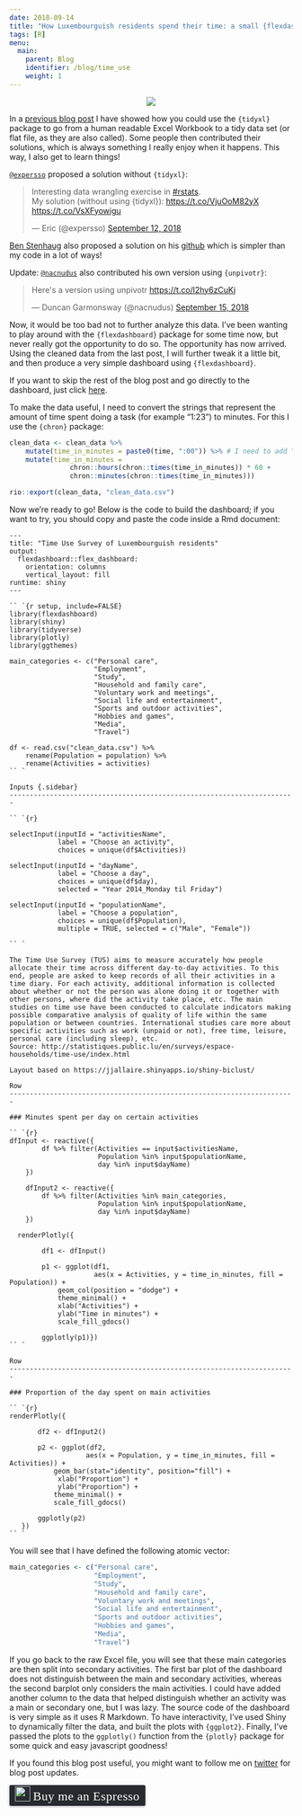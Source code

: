```yaml
---
date: 2018-09-14
title: "How Luxembourguish residents spend their time: a small {flexdashboard} demo using the Time use survey data"
tags: [R]
menu:
  main:
    parent: Blog
    identifier: /blog/time_use
    weight: 1
---
```


<div style="text-align:center;">
  <a href="https://brodriguesco.shinyapps.io/time_use_luxembourg/">
    <img src="/img/time_use_dashboard.png"/></a>
</div>

In a [previous blog post](http://www.brodrigues.co/blog/2018-09-11-human_to_machine/) I have showed
how you could use the `{tidyxl}` package to go from a human readable Excel Workbook to a tidy 
data set (or flat file, as they are also called). Some people then contributed their solutions,
which is always something I really enjoy when it happens. This way, I also get to learn things!

[`@expersso`](https://twitter.com/expersso) proposed a solution without `{tidyxl}`:

<blockquote class="twitter-tweet" data-lang="en"><p lang="en" dir="ltr">Interesting data wrangling exercise in <a href="https://twitter.com/hashtag/rstats?src=hash&amp;ref_src=twsrc%5Etfw">#rstats</a>. <br>My solution (without using {tidyxl}): <a href="https://t.co/VjuOoM82yX">https://t.co/VjuOoM82yX</a> <a href="https://t.co/VsXFyowigu">https://t.co/VsXFyowigu</a></p>&mdash; Eric (@expersso) <a href="https://twitter.com/expersso/status/1039894727808757761?ref_src=twsrc%5Etfw">September 12, 2018</a></blockquote>
<script async src="https://platform.twitter.com/widgets.js" charset="utf-8"></script>

[Ben Stenhaug](https://www.benstenhaug.com/) also proposed a solution on his [github](https://github.com/stenhaug/shared/blob/master/tidyxl_bruno_blog.md)
which is simpler than my code in a lot of ways!

Update: [`@nacnudus`](https://twitter.com/nacnudus) also contributed his own version using `{unpivotr}`:

<blockquote class="twitter-tweet" data-lang="en"><p lang="en" dir="ltr">Here&#39;s a version using unpivotr <a href="https://t.co/l2hy6zCuKj">https://t.co/l2hy6zCuKj</a></p>&mdash; Duncan Garmonsway (@nacnudus) <a href="https://twitter.com/nacnudus/status/1040905626317217792?ref_src=twsrc%5Etfw">September 15, 2018</a></blockquote>
<script async src="https://platform.twitter.com/widgets.js" charset="utf-8"></script>


Now, it would be too bad not to further analyze this data. I've been wanting to play around with
the `{flexdashboard}` package for some time now, but never really got the opportunity to do so. 
The opportunity has now arrived. Using the cleaned data from the last post, I will further tweak
it a little bit, and then produce a very simple dashboard using `{flexdashboard}`.

If you want to skip the rest of the blog post and go directly to the dashboard, just click [here](https://brodriguesco.shinyapps.io/time_use_luxembourg/).

To make the data useful, I need to convert the strings that represent the amount of time spent 
doing a task (for example "1:23") to minutes. For this I use the `{chron}` package:

```r
clean_data <- clean_data %>%
    mutate(time_in_minutes = paste0(time, ":00")) %>% # I need to add ":00" for the seconds else it won't work
    mutate(time_in_minutes = 
               chron::hours(chron::times(time_in_minutes)) * 60 + 
               chron::minutes(chron::times(time_in_minutes)))

rio::export(clean_data, "clean_data.csv")
```

Now we're ready to go! Below is the code to build the dashboard; if you want to try, you should
copy and paste the code inside a Rmd document:

```
---
title: "Time Use Survey of Luxembourguish residents"
output: 
  flexdashboard::flex_dashboard:
    orientation: columns
    vertical_layout: fill
runtime: shiny
---

`` `{r setup, include=FALSE}
library(flexdashboard)
library(shiny)
library(tidyverse)
library(plotly)
library(ggthemes)

main_categories <- c("Personal care",
                     "Employment",
                     "Study",
                     "Household and family care",
                     "Voluntary work and meetings",
                     "Social life and entertainment",
                     "Sports and outdoor activities",
                     "Hobbies and games",
                     "Media",
                     "Travel")

df <- read.csv("clean_data.csv") %>%
    rename(Population = population) %>%
    rename(Activities = activities)
`` `

Inputs {.sidebar}
-----------------------------------------------------------------------

`` `{r}

selectInput(inputId = "activitiesName", 
            label = "Choose an activity", 
            choices = unique(df$Activities))

selectInput(inputId = "dayName", 
            label = "Choose a day", 
            choices = unique(df$day), 
            selected = "Year 2014_Monday til Friday")

selectInput(inputId = "populationName", 
            label = "Choose a population", 
            choices = unique(df$Population), 
            multiple = TRUE, selected = c("Male", "Female"))

`` `

The Time Use Survey (TUS) aims to measure accurately how people allocate their time across different day-to-day activities. To this end, people are asked to keep records of all their activities in a time diary. For each activity, additional information is collected about whether or not the person was alone doing it or together with other persons, where did the activity take place, etc. The main studies on time use have been conducted to calculate indicators making possible comparative analysis of quality of life within the same population or between countries. International studies care more about specific activities such as work (unpaid or not), free time, leisure, personal care (including sleep), etc.
Source: http://statistiques.public.lu/en/surveys/espace-households/time-use/index.html

Layout based on https://jjallaire.shinyapps.io/shiny-biclust/

Row
-----------------------------------------------------------------------

### Minutes spent per day on certain activities
    
`` `{r}
dfInput <- reactive({
        df %>% filter(Activities == input$activitiesName,
                      Population %in% input$populationName,
                      day %in% input$dayName)
    })

    dfInput2 <- reactive({
        df %>% filter(Activities %in% main_categories,
                      Population %in% input$populationName,
                      day %in% input$dayName)
    })
    
  renderPlotly({

        df1 <- dfInput()

        p1 <- ggplot(df1, 
                     aes(x = Activities, y = time_in_minutes, fill = Population)) +
            geom_col(position = "dodge") + 
            theme_minimal() + 
            xlab("Activities") + 
            ylab("Time in minutes") +
            scale_fill_gdocs()

        ggplotly(p1)})
`` `

Row 
-----------------------------------------------------------------------

### Proportion of the day spent on main activities
    
`` `{r}
renderPlotly({
    
       df2 <- dfInput2()
       
       p2 <- ggplot(df2, 
                   aes(x = Population, y = time_in_minutes, fill = Activities)) +
           geom_bar(stat="identity", position="fill") + 
            xlab("Proportion") + 
            ylab("Proportion") +
           theme_minimal() +
           scale_fill_gdocs()
       
       ggplotly(p2)
   })
`` `
```

You will see that I have defined the following atomic vector:

```r
main_categories <- c("Personal care",
                     "Employment",
                     "Study",
                     "Household and family care",
                     "Voluntary work and meetings",
                     "Social life and entertainment",
                     "Sports and outdoor activities",
                     "Hobbies and games",
                     "Media",
                     "Travel")
```

If you go back to the raw Excel file, you will see that these main categories are then split into 
secondary activities. The first bar plot of the dashboard does not distinguish between the main and
secondary activities, whereas the second barplot only considers the main activities. I could
have added another column to the data that helped distinguish whether an activity was a main or secondary one,
but I was lazy. The source code of the dashboard is very simple as it uses R Markdown. To have
interactivity, I've used Shiny to dynamically filter the data, and built the plots with `{ggplot2}`.
Finally, I've passed the plots to the `ggplotly()` function from the `{plotly}` package for some
quick and easy javascript goodness!

If you found this blog post useful, you might want to follow me on [twitter](https://www.twitter.com/brodriguesco)
for blog post updates.

<style>.bmc-button img{width: 27px !important;margin-bottom: 1px !important;box-shadow: none !important;border: none !important;vertical-align: middle !important;}.bmc-button{line-height: 36px !important;height:37px !important;text-decoration: none !important;display:inline-flex !important;color:#ffffff !important;background-color:#272b30 !important;border-radius: 3px !important;border: 1px solid transparent !important;padding: 1px 9px !important;font-size: 22px !important;letter-spacing:0.6px !important;box-shadow: 0px 1px 2px rgba(190, 190, 190, 0.5) !important;-webkit-box-shadow: 0px 1px 2px 2px rgba(190, 190, 190, 0.5) !important;margin: 0 auto !important;font-family:'Cookie', cursive !important;-webkit-box-sizing: border-box !important;box-sizing: border-box !important;-o-transition: 0.3s all linear !important;-webkit-transition: 0.3s all linear !important;-moz-transition: 0.3s all linear !important;-ms-transition: 0.3s all linear !important;transition: 0.3s all linear !important;}.bmc-button:hover, .bmc-button:active, .bmc-button:focus {-webkit-box-shadow: 0px 1px 2px 2px rgba(190, 190, 190, 0.5) !important;text-decoration: none !important;box-shadow: 0px 1px 2px 2px rgba(190, 190, 190, 0.5) !important;opacity: 0.85 !important;color:#82518c !important;}</style><link href="https://fonts.googleapis.com/css?family=Cookie" rel="stylesheet"><a class="bmc-button" target="_blank" href="https://www.buymeacoffee.com/brodriguesco"><img src="https://www.buymeacoffee.com/assets/img/BMC-btn-logo.svg" alt="Buy me an Espresso"><span style="margin-left:5px">Buy me an Espresso</span></a>